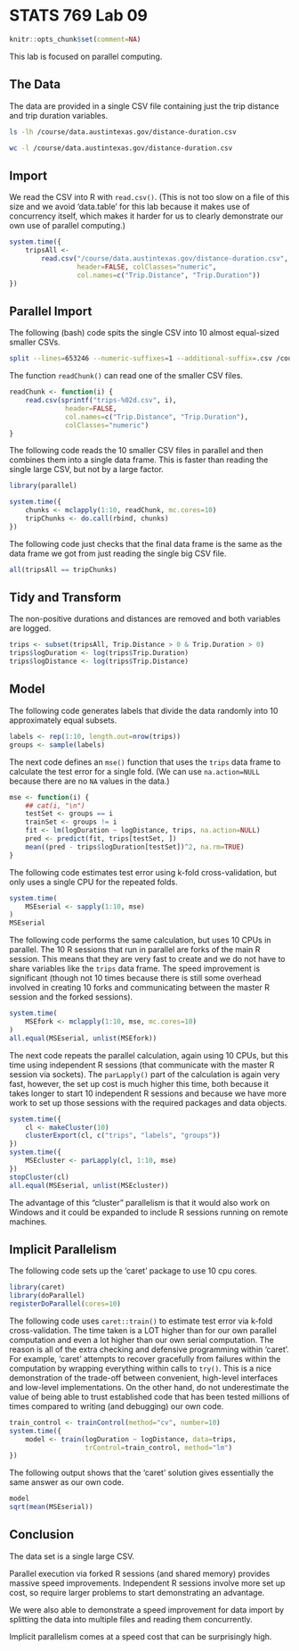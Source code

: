 
# STATS 769 Lab 09

```r
knitr::opts_chunk$set(comment=NA)
```

This lab is focused on parallel computing.

## The Data

The data are provided in a single CSV file containing just 
the trip distance and trip duration variables.

```bash
ls -lh /course/data.austintexas.gov/distance-duration.csv
```

```bash
wc -l /course/data.austintexas.gov/distance-duration.csv
```

## Import

We read the CSV into R with `read.csv()`.  (This is not too slow on
a file of this size and we avoid 'data.table' for this lab because 
it makes use of concurrency itself, which makes it harder for us
to clearly demonstrate our own use of parallel computing.)

```r
system.time({
    tripsAll <- 
        read.csv("/course/data.austintexas.gov/distance-duration.csv", 
                 header=FALSE, colClasses="numeric",
                 col.names=c("Trip.Distance", "Trip.Duration"))
})
```

## Parallel Import

The following (bash) code spits the single CSV into 10 almost equal-sized
smaller CSVs.

```bash
split --lines=653246 --numeric-suffixes=1 --additional-suffix=.csv /course/data.austintexas.gov/distance-duration.csv trips-
```

The function `readChunk()` can read one of the smaller CSV files.

```r
readChunk <- function(i) {
    read.csv(sprintf("trips-%02d.csv", i),
              header=FALSE,
              col.names=c("Trip.Distance", "Trip.Duration"), 
              colClasses="numeric")
}

```

The following code reads the 10 smaller CSV files in parallel and
then combines them into a single data frame.  This is faster than
reading the single large CSV, but not by a large factor.

```r
library(parallel)
```

```r
system.time({
    chunks <- mclapply(1:10, readChunk, mc.cores=10)
    tripChunks <- do.call(rbind, chunks)
})
```

The following code just checks that the final data frame is the 
same as the data frame we got from just reading the single big CSV file.

```r
all(tripsAll == tripChunks)
```

## Tidy and Transform

The non-positive durations and distances are removed and both 
variables are logged.

```r
trips <- subset(tripsAll, Trip.Distance > 0 & Trip.Duration > 0) 
trips$logDuration <- log(trips$Trip.Duration)
trips$logDistance <- log(trips$Trip.Distance)
```

## Model

The following code generates labels that divide the data randomly
into 10 approximately equal subsets.

```r
labels <- rep(1:10, length.out=nrow(trips))
groups <- sample(labels)
```

The next code defines an `mse()` function that uses the 
`trips` data frame to calculate the test error for a single fold.
(We can use 
`na.action=NULL` because there are no `NA` values in the data.)

```r
mse <- function(i) {
    ## cat(i, "\n")
    testSet <- groups == i
    trainSet <- groups != i
    fit <- lm(logDuration ~ logDistance, trips, na.action=NULL)
    pred <- predict(fit, trips[testSet, ])
    mean((pred - trips$logDuration[testSet])^2, na.rm=TRUE)
}   
```

The following code estimates test error using k-fold cross-validation,
but only uses a single CPU for the repeated folds.

```r
system.time(
    MSEserial <- sapply(1:10, mse)
)
MSEserial
```

The following code performs the same calculation, but uses 10 CPUs in
parallel.  The 10 R sessions that run in parallel are forks of the
main R session.  This means that they are very fast to create 
and we do not have to share variables like the `trips` data frame.
The speed improvement is significant (though not 10 times because there
is still some overhead involved in creating 10 forks and communicating
between the master R session and the forked sessions).

```r
system.time(
    MSEfork <- mclapply(1:10, mse, mc.cores=10)
)
all.equal(MSEserial, unlist(MSEfork))
```

The next code repeats the parallel calculation, again using 10 CPUs,
but this time using independent R sessions (that communicate with the
master R session via sockets).  The `parLapply()` part of the calculation
is again very fast, however, the set up cost is much higher this time,
both because it takes longer to start 10 independent R sessions
and because we have more work to set up those sessions with the
required packages and data objects.

```r
system.time({
    cl <- makeCluster(10)
    clusterExport(cl, c("trips", "labels", "groups"))
})
system.time({
    MSEcluster <- parLapply(cl, 1:10, mse)
})
stopCluster(cl)
all.equal(MSEserial, unlist(MSEcluster))
```

The advantage of this "cluster" parallelism is that it would also work
on Windows and it could be expanded to include R sessions running on
remote  machines.


## Implicit Parallelism

The following code sets up the 'caret' package to use 10 cpu cores.

```r
library(caret)
library(doParallel)
registerDoParallel(cores=10)
```

The following code uses `caret::train()` to estimate test error
via k-fold cross-validation.  The time taken is a LOT higher
than for our own parallel computation and even a lot higher than
our own serial computation.  The reason is all of the extra checking
and defensive programming within 'caret'.  For example, 'caret'
attempts to recover gracefully from failures within the computation
by wrapping everything within calls to `try()`.  This is a nice
demonstration of the trade-off between convenient, high-level
interfaces and low-level implementations.  On the other hand, do
not underestimate the value of being able to trust established code that has
been tested millions of times compared to writing 
(and debugging) our own code.

```r
train_control <- trainControl(method="cv", number=10)
system.time({
    model <- train(logDuration ~ logDistance, data=trips, 
                   trControl=train_control, method="lm")
})
```

The following output shows that  the 'caret' solution gives essentially the
same answer as our own code.

```r
model
sqrt(mean(MSEserial))
```

## Conclusion

The data set is a single large CSV.

Parallel execution via forked R sessions (and shared memory)
provides massive speed improvements.
Independent R sessions involve more set up cost, so require larger
problems to start demonstrating an advantage.

We were also able to demonstrate a speed improvement for data import
by splitting the data into multiple files and reading them
concurrently.

Implicit parallelism comes at a speed cost that can be surprisingly high.

